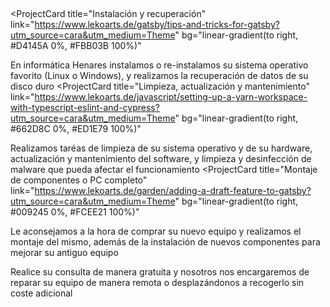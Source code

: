 ##    

<ProjectCard
  title="Instalación y recuperación"
  link="https://www.lekoarts.de/gatsby/tips-and-tricks-for-gatsby?utm_source=cara&utm_medium=Theme"
  bg="linear-gradient(to right, #D4145A 0%, #FBB03B 100%)"
>
  En informática Henares instalamos o re-instalamos su sistema operativo favorito (Linux o Windows), y realizamos la 
  recuperación de datos de su disco duro
</ProjectCard>
<ProjectCard
  title="Limpieza, actualización y mantenimiento"
  link="https://www.lekoarts.de/javascript/setting-up-a-yarn-workspace-with-typescript-eslint-and-cypress?utm_source=cara&utm_medium=Theme"
  bg="linear-gradient(to right, #662D8C 0%, #ED1E79 100%)"
>
  Realizamos taréas de limpieza de su sistema operativo y de su hardware, actualización y mantenimiento del software, 
  y limpieza y desinfección de malware que pueda afectar el funcionamiento
</ProjectCard>
<ProjectCard
  title="Montaje de componentes o PC completo"
  link="https://www.lekoarts.de/garden/adding-a-draft-feature-to-gatsby?utm_source=cara&utm_medium=Theme"
  bg="linear-gradient(to right, #009245 0%, #FCEE21 100%)"
>
  Le aconsejamos a la hora de comprar su nuevo equipo y realizamos el montaje del mismo, además de la instalación 
  de nuevos componentes para mejorar su antiguo equipo

  
</ProjectCard>
<ProjectCard
  title="Asistencía in situ o de manera remota"
  link="https://www.lekoarts.de/design/introducing-the-theme-ui-plugin-for-figma?utm_source=cara&utm_medium=Theme"
  bg="linear-gradient(to right, #D585FF 0%, #00FFEE 100%)"
>
  Realice su consulta de manera gratuita y nosotros nos encargaremos de reparar su equipo de manera remota
  o desplazándonos a recogerlo sin coste adicional
</ProjectCard>
